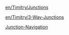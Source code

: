 [[en/Timitry/Junctions]]

[[en/Timitry/3-Way-Junctions]]

[[Template:en/Tim/Junctions|Junction-Navigation]]